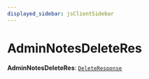 ```yaml
---
displayed_sidebar: jsClientSidebar
---
```



# AdminNotesDeleteRes

 **AdminNotesDeleteRes**: [`DeleteResponse`](../interfaces/internal.DeleteResponse.mdx)
